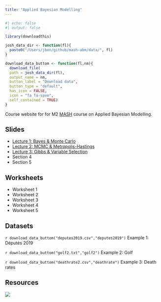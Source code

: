 ```yaml
---
title: "Applied Bayesian Modelling"
---
```


```r
#| echo: false
#| output: false

library(downloadthis)

josh_data_dir <- function(fl){
  paste0("/Users/jbon/github/mash-abm/data/", fl)
}

download_data_buttom <- function(fl,nm){
  download_file(
  path = josh_data_dir(fl),
  output_name = nm,
  button_label = "Download data",
  button_type = "default",
  has_icon = FALSE,
  icon = "fa fa-save",
  self_contained = TRUE)
}

```


Course website for for M2 [MASH](https://sites.google.com/view/m2mash/home) course on Applied Bayesian Modelling. 

## Slides

- [Lecture 1: Bayes & Monte Carlo](lectures/abm1.html)
- [Lecture 2: MCMC & Metropolis-Hastings](lectures/abm2.html)
- [Lecture 3: Gibbs & Variable Selection](lectures/abm3.html)
- Section 4
- Section 5

## Worksheets

- Worksheet 1
- Worksheet 2
- Worksheet 3
- Worksheet 4
- Worksheet 5

## Datasets

`r download_data_buttom("deputes2019.csv","deputes2019")` Example 1: Députés 2019 

`r download_data_buttom("golf2.txt","golf2")` Example 2: Golf

`r download_data_buttom("deathrate2.csv","deathrate")` Example 3: Death rates

## Resources


![](assets/dauphine-logo-white.png)

